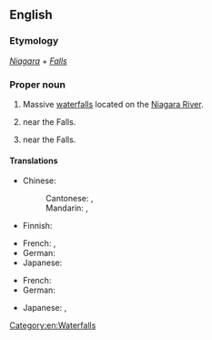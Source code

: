 ==English==
{{wikipedia}}

===Etymology===
''[[Niagara]]'' + ''[[falls|Falls]]''

===Proper noun===
{{en-proper noun|head=[[Niagara]] [[falls|Falls]]}}

# Massive [[waterfall]]s located on the [[Niagara River]].
# {{place|en|city|s/New York}} near the Falls.
# {{place|en|city|p/Ontario}} near the Falls.

====Translations====
{{trans-top|waterfalls}}
* Chinese:
*: Cantonese: {{t|yue|尼亞加拉瀑布}}, {{t|yue|尼亚加拉瀑布|tr=nei4 aa3 gaa1 laai1 buk6 bou3}}
*: Mandarin: {{t+|cmn|尼亞加拉瀑布}}, {{t+|cmn|尼亚加拉瀑布|tr=Níyàjiālā Pùbù}}
* Finnish: {{t|fi|[[Niagaran]] [[putoukset]]|p}}
{{trans-mid}}
* French: {{t|fr|chutes du Niagara|f-p}}, {{t|fr|chutes Niagara|f-p}}
* German: {{t+|de|Niagarafälle|m-p}}
* Japanese: {{t|ja|ナイアガラの滝|tr=naiagaranotaki}}
{{trans-bottom}}
{{trans-top|a city}}
* French: {{t|fr|Niagara Falls|f}}
* German: {{t+|de|Niagara Falls|n}}
{{trans-mid}}
* Japanese: {{t|ja|ナイアガラ・フォールズ|tr=naiagara fōruzu}}, {{t|ja|ナイアガラフォールズ|tr=naiagarafōruzu}}
{{trans-bottom}}

[[Category:en:Waterfalls]]